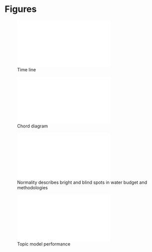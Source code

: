 # Figures

![Time line](./figures/timeline.pdf)

![Chord diagram](./figures/chord.pdf)

![Normality describes bright and blind spots in water budget and methodologies](./figures/normality.pdf)

![Topic model performance](./figures/lda.pdf)

